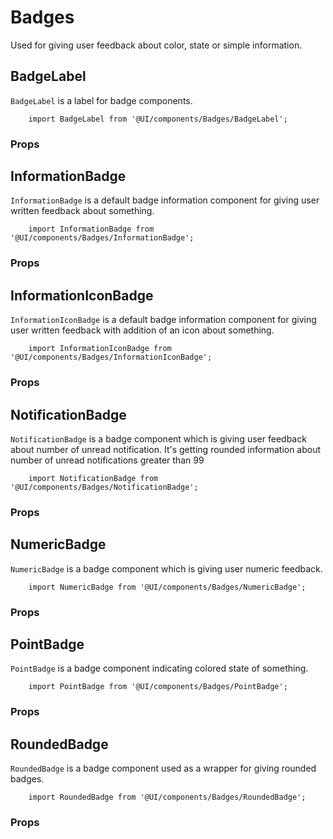 
<Meta title="Components API|Badges" />

# Badges

Used for giving user feedback about color, state or simple information.

## BadgeLabel

`BadgeLabel` is a label for badge components.

```
    import BadgeLabel from '@UI/components/Badges/BadgeLabel';
```

### Props

<Props of={BadgeLabel} />

## InformationBadge

`InformationBadge` is a default badge information component for giving user written feedback about something.

```
    import InformationBadge from '@UI/components/Badges/InformationBadge';
```

### Props

<Props of={InformationBadge} />

## InformationIconBadge

`InformationIconBadge` is a default badge information component for giving user written feedback with addition of an icon about something.

```
    import InformationIconBadge from '@UI/components/Badges/InformationIconBadge';
```

### Props

<Props of={InformationIconBadge} />

## NotificationBadge

`NotificationBadge` is a badge component which is giving user feedback about number of unread notification. It's getting rounded information about number of unread notifications greater than 99

```
    import NotificationBadge from '@UI/components/Badges/NotificationBadge';
```

### Props

<Props of={NotificationBadge} />

## NumericBadge

`NumericBadge` is a badge component which is giving user numeric feedback.

```
    import NumericBadge from '@UI/components/Badges/NumericBadge';
```

### Props

<Props of={NumericBadge} />

## PointBadge

`PointBadge` is a badge component indicating colored state of something.

```
    import PointBadge from '@UI/components/Badges/PointBadge';
```

### Props

<Props of={PointBadge} />

## RoundedBadge

`RoundedBadge` is a badge component used as a wrapper for giving rounded badges.

```
    import RoundedBadge from '@UI/components/Badges/RoundedBadge';
```

### Props

<Props of={RoundedBadge} />
